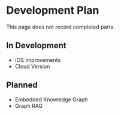 
# Development Plan

<Callout type='warning'>This page does not record completed parts.</Callout>

## In Development

- iOS Improvements
- Cloud Version

## Planned

- Embedded Knowledge Graph
- Graph RAG
